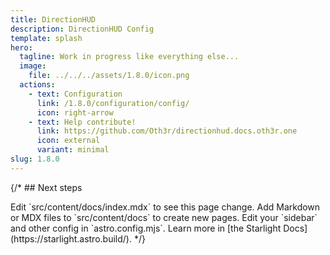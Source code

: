```yaml
---
title: DirectionHUD
description: DirectionHUD Config
template: splash
hero:
  tagline: Work in progress like everything else...
  image:
    file: ../../../assets/1.8.0/icon.png
  actions:
    - text: Configuration
      link: /1.8.0/configuration/config/
      icon: right-arrow
    - text: Help contribute!
      link: https://github.com/Oth3r/directionhud.docs.oth3r.one
      icon: external
      variant: minimal
slug: 1.8.0
---
```



{/* ## Next steps

  <CardGrid stagger>
    <Card title="Update content" icon="pencil">
    	Edit `src/content/docs/index.mdx` to see this page change.
    </Card>
    <Card title="Add new content" icon="add-document">
    	Add Markdown or MDX files to `src/content/docs` to create new pages.
    </Card>
    <Card title="Configure your site" icon="setting">
    	Edit your `sidebar` and other config in `astro.config.mjs`.
    </Card>
    <Card title="Read the docs" icon="open-book">
    	Learn more in [the Starlight Docs](https://starlight.astro.build/).
    </Card>
  </CardGrid> */}
